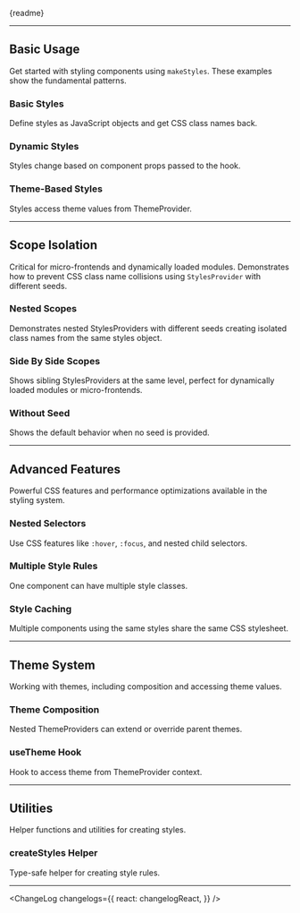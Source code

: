 




<Meta title="ui/Styles" />

<PackageInfo pkg={pkg} />

<Markdown>{readme}</Markdown>

---

## Basic Usage

Get started with styling components using `makeStyles`. These examples show the fundamental patterns.

### Basic Styles
<Canvas of={basicUsageStories.BasicStyles} meta={basicUsageStories} />

Define styles as JavaScript objects and get CSS class names back.

### Dynamic Styles
<Canvas of={basicUsageStories.DynamicStyles} meta={basicUsageStories} />

Styles change based on component props passed to the hook.

### Theme-Based Styles
<Canvas of={basicUsageStories.ThemeBasedStyles} meta={basicUsageStories} />

Styles access theme values from ThemeProvider.

---

## Scope Isolation

Critical for micro-frontends and dynamically loaded modules. Demonstrates how to prevent CSS class name collisions using `StylesProvider` with different seeds.

### Nested Scopes
<Canvas of={scopeIsolationStories.NestedScopes} meta={scopeIsolationStories} />

Demonstrates nested StylesProviders with different seeds creating isolated class names from the same styles object.

### Side By Side Scopes
<Canvas of={scopeIsolationStories.SideBySideScopes} meta={scopeIsolationStories} />

Shows sibling StylesProviders at the same level, perfect for dynamically loaded modules or micro-frontends.

### Without Seed
<Canvas of={scopeIsolationStories.WithoutSeed} meta={scopeIsolationStories} />

Shows the default behavior when no seed is provided.

---

## Advanced Features

Powerful CSS features and performance optimizations available in the styling system.

### Nested Selectors
<Canvas of={advancedFeaturesStories.NestedSelectors} meta={advancedFeaturesStories} />

Use CSS features like `:hover`, `:focus`, and nested child selectors.

### Multiple Style Rules
<Canvas of={advancedFeaturesStories.MultipleStyleRules} meta={advancedFeaturesStories} />

One component can have multiple style classes.

### Style Caching
<Canvas of={advancedFeaturesStories.StyleCaching} meta={advancedFeaturesStories} />

Multiple components using the same styles share the same CSS stylesheet.

---

## Theme System

Working with themes, including composition and accessing theme values.

### Theme Composition
<Canvas of={themeSystemStories.ThemeComposition} meta={themeSystemStories} />

Nested ThemeProviders can extend or override parent themes.

### useTheme Hook
<Canvas of={themeSystemStories.UseThemeHook} meta={themeSystemStories} />

Hook to access theme from ThemeProvider context.

---

## Utilities

Helper functions and utilities for creating styles.

### createStyles Helper
<Canvas of={utilitiesStories.CreateStylesHelper} meta={utilitiesStories} />

Type-safe helper for creating style rules.

---

<ChangeLog
  changelogs={{
    react: changelogReact,
  }}
/>
